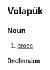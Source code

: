 {{also|K-Rod}}
==Volapük==

===Noun===
{{vo-noun}}

# [[cross]]

====Declension====
{{vo-decl-noun}}
